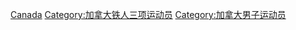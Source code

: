 [[Category:各国男子铁人三项运动员|Canada]]
[[Category:加拿大铁人三项运动员|Category:加拿大铁人三项运动员]]
[[Category:加拿大男子运动员|Category:加拿大男子运动员]]